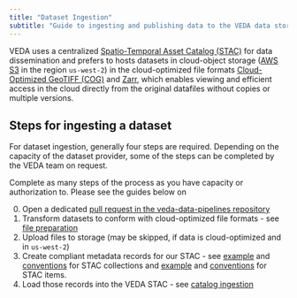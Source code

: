 ```yaml
---
title: "Dataset Ingestion"
subtitle: "Guide to ingesting and publishing data to the VEDA data store & STAC API"
---
```


VEDA uses a centralized [Spatio-Temporal Asset Catalog (STAC)](https://stacspec.org/) for data dissemination and prefers to hosts datasets in cloud-object storage ([AWS S3](https://aws.amazon.com/s3/) in the region `us-west-2`)
in the cloud-optimized file formats [Cloud-Optimized GeoTIFF (COG)](https://www.cogeo.org/) and [Zarr](https://zarr.dev/), which enables viewing and efficient access in the cloud directly
from the original datafiles without copies or multiple versions.


## Steps for ingesting a dataset

For dataset ingestion, generally four steps are required. Depending on the capacity of the dataset provider, some of the steps can be completed by the VEDA team on request.

Complete as many steps of the process as you have capacity or authorization to. Please see the guides below on

0. Open a dedicated [pull request in the veda-data-pipelines repository](https://github.com/NASA-IMPACT/veda-data-pipelines/issues/new?assignees=&labels=dataset&template=add-new-dataset-simple.md&title=Add+%3Cdataset+title%3E)
1. Transform datasets to conform with cloud-optimized file formats - see [file preparation](./file-preparation.qmd)
2. Upload files to storage (may be skipped, if data is cloud-optimized and in `us-west-2`)
3. Create compliant metadata records for our STAC - see [example](./notebooks/new-collection.html) and [conventions](./stac-collection-conventions.qmd) for STAC collections and [example](./notebooks/new-item.html)
and [conventions](./stac-item-conventions.qmd) for STAC items.
4. Load those records into the VEDA STAC - see [catalog ingestion](./catalog-ingestion.qmd)